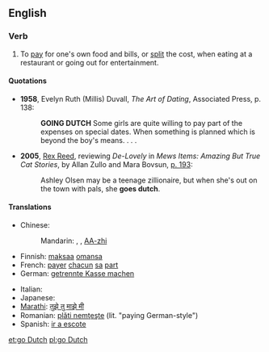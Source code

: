 ==English==

===Verb===
{{en-verb|inf=[[to]] [[go]] [[Dutch]]|goes Dutch|going Dutch|went Dutch|gone Dutch}}

# {{idiom}} To [[pay]] for one's own food and bills, or [[split]] the cost, when eating at a restaurant or going out for entertainment.

====Quotations====
* '''1958''', Evelyn Ruth (Millis) Duvall, ''The Art of Dating'', Associated Press, p. 138:
*: '''GOING DUTCH''' Some girls are quite willing to pay part of the expenses on special dates.  When something is planned which is beyond the boy's means. . . .
* '''2005''', [[w:Rex Reed|Rex Reed]], reviewing ''De-Lovely'' in ''Mews Items: Amazing But True Cat Stories'', by Allan Zullo and Mara Bovsun, [http://books.google.com/books?id=m2G5BIoIKZgC&pg=RA1-PA193&dq=%22goes+Dutch%22&lr=&ei=Ip1kR6PgCYLusgPSorScAw&sig=pPIwDBOtKTAZB9TTurE0u7j-7oY#PRA1-PA195,M1 p. 193]:
*: Ashley Olsen may be a teenage zillionaire, but when she's out on the town with pals, she '''goes dutch'''.

====Translations====
{{trans-top|split the cost}}
* Chinese:
*: Mandarin: {{qualifier|informal}} {{t-|cmn|AA致|tr=èièi zhì|sc=Hani}}, {{qualifier|formal}} {{t|cmn|各自付帳|sc=Hani}}, {{t|cmn|各自付帐|tr=gèzì fùzhàng|sc=Hani}} [[AA-zhi]]
* Finnish: [[maksaa]] [[oma|omansa]]
* French: [[payer]] [[chacun]] [[sa]] [[part#French|part]]
* German: [[getrennte Kasse machen]]
{{trans-mid}}
* Italian: {{t|it|fare alla romana}}
* Japanese: {{t-|ja|割り勘にする|tr=warikan ni suru}}
* [[Marathi]]: [[तुझे तु माझे मी]]
* Romanian: [[plăti nemţeşte]] (lit. "paying German-style")
* Spanish: [[ir a escote]]
{{trans-bottom}}

[[et:go Dutch]]
[[pl:go Dutch]]